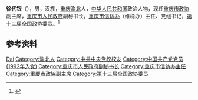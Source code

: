 '''徐代银'''（{{bd|1962年|5月|}}），男，汉族，[[重庆|重庆]][[渝北|渝北]]人，[[中华人民共和国|中华人民共和国]]政治人物，现任[[重庆市政协|重庆市政协]]副主席，[[重庆市人民政府|重庆市人民政府]]副秘书长，[[重庆市信访办|重庆市信访办]]（维稳办）主任、党组书记，[[第十三届全国政协委员|第十三届全国政协委员]]。<ref>{{Cite web|title=重庆市新一届政协主席、副主席简历(主席王炯)|url=http://district.ce.cn/newarea/sddy/201801/29/t20180129_27957831_7.shtml|accessdate=2020-07-03|work=中国经济网|archive-date=2021-04-17|archive-url=https://web.archive.org/web/20210417123313/http://district.ce.cn/newarea/sddy/201801/29/t20180129_27957831_7.shtml}}</ref>

== 参考资料 ==
{{reflist}}

{{中国人物小作品}}
{{重庆市领导人}}

{{Authority control}}
{{DEFAULTSORT:Xu徐}}
[[Category:徐姓|Dai]]
[[Category:渝北人|Category:渝北人]]
[[Category:中共中央党校校友|Category:中共中央党校校友]]
[[Category:中国共产党党员_(1992年入党)|Category:中国共产党党员 (1992年入党)]]
[[Category:重庆市人民政府副秘书长|Category:重庆市人民政府副秘书长]]
[[Category:重庆市信访办主任|Category:重庆市信访办主任]]
[[Category:重慶市政協副主席|Category:重慶市政協副主席]]
[[Category:第十三届全国政协委员|Category:第十三届全国政协委员]]